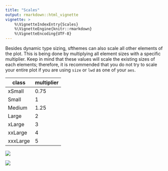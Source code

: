 ```yaml
---
title: "Scales"
output: rmarkdown::html_vignette
vignette: >
    %\VignetteIndexEntry{Scales}
    %\VignetteEngine{knitr::rmarkdown}
    %\VignetteEncoding{UTF-8}
---
```


Besides dynamic type sizing, sfthemes can also scale all other elements of the plot. This is being done by multiplying all element sizes with a specific multiplier. Keep in mind that these values will scale the existing sizes of each elements; therefore, it is recommended that you do not try to scale your entire plot if you are using `size` or `lwd` as one of your `aes`.

| class| multiplier |
|------|-----|
| xSmall | 0.75 |
| Small | 1 |
| Medium | 1.25 |
| Large | 2 |
| xLarge | 3 |
| xxLarge | 4 |
| xxxLarge | 5 |

<img src="images/size-classes-font-scaling-animation-light-dark.gif"/>

<img src="images/size-classes-element-scaling-animation-light-dark.gif"/>